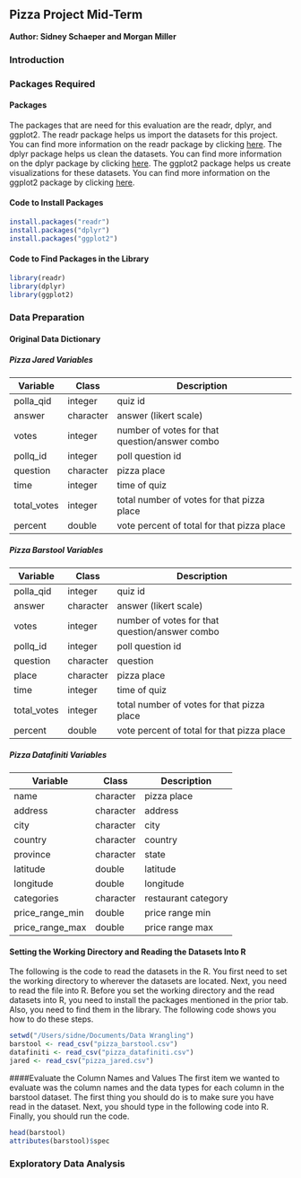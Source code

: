 ## Pizza Project Mid-Term {.tabset .tabset-fade}
**Author: Sidney Schaeper and Morgan Miller **

### Introduction
### Packages Required
#### **Packages**
The packages that are need for this evaluation are the readr, dplyr, and ggplot2. The readr package helps us import the datasets for this project. You can find more information on the readr package by clicking [here](https://cran.r-project.org/web/packages/readr/readr.pdf). The dplyr package helps us clean the datasets. You can find more information on the dplyr package by clicking [here](https://www.rdocumentation.org/packages/dplyr/versions/0.7.8). The ggplot2 package helps us create visualizations for these datasets. You can find more information on the ggplot2 package by clicking [here](https://cran.r-project.org/web/packages/ggplot2/ggplot2.pdf). 

#### **Code to Install Packages**
```r
install.packages("readr")
install.packages("dplyr")
install.packages("ggplot2")
```
#### **Code to Find Packages in the Library**
```r
library(readr)
library(dplyr)
library(ggplot2)
```
### Data Preparation
#### **Original Data Dictionary**

##### **Pizza Jared Variables**
Variable | Class | Description
---------|-------|------------
polla_qid | integer | quiz id
answer | character | answer (likert scale)
votes | integer | number of votes for that question/answer combo
pollq_id | integer | poll question id
question | character | pizza place
time | integer | time of quiz
total_votes | integer | total number of votes for that pizza place
percent | double | vote percent of total for that pizza place

##### **Pizza Barstool Variables**
Variable | Class | Description
---------|-------|------------
polla_qid | integer | quiz id
answer | character | answer (likert scale)
votes | integer | number of votes for that question/answer combo
pollq_id | integer | poll question id
question | character | question
place | character | pizza place
time | integer | time of quiz
total_votes | integer | total number of votes for that pizza place
percent | double | vote percent of total for that pizza place

##### **Pizza Datafiniti Variables**
Variable | Class | Description
---------|-------|------------
name | character | pizza place
address | character | address
city | character | city 
country | character | country
province | character | state
latitude | double | latitude 
longitude | double |longitude
categories | character | restaurant category
price_range_min | double | price range min
price_range_max | double | price range max

#### **Setting the Working Directory and Reading the Datasets Into R**
The following is the code to read the datasets in the R. You first need to set the working directory to wherever the datasets are located. Next, you need to read the file into R. Before you set the working directory and the read datasets into R, you need to install the packages mentioned in the prior tab. Also, you need to find them in the library. The following code shows you how to do these steps. 

```r
setwd("/Users/sidne/Documents/Data Wrangling")
barstool <- read_csv("pizza_barstool.csv")
datafiniti <- read_csv("pizza_datafiniti.csv")
jared <- read_csv("pizza_jared.csv")
```
####Evaluate the Column Names and Values 
The first item we wanted to evaluate was the column names and the data types for each column in the barstool dataset. The first thing you should do is to make sure you have read in the dataset. Next, you should type in the following code into R. Finally, you should run the code. 
```r
head(barstool)
attributes(barstool)$spec
```
### Exploratory Data Analysis 
